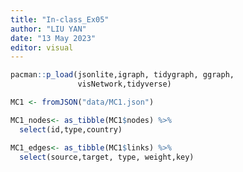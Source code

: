 ```yaml
---
title: "In-class_Ex05"
author: "LIU YAN"
date: "13 May 2023"
editor: visual
---
```



```r
pacman::p_load(jsonlite,igraph, tidygraph, ggraph, 
               visNetwork,tidyverse)

```


```r
MC1 <- fromJSON("data/MC1.json")

```

```r
MC1_nodes<- as_tibble(MC1$nodes) %>%
  select(id,type,country)

MC1_edges<- as_tibble(MC1$links) %>%
  select(source,target, type, weight,key)
```


